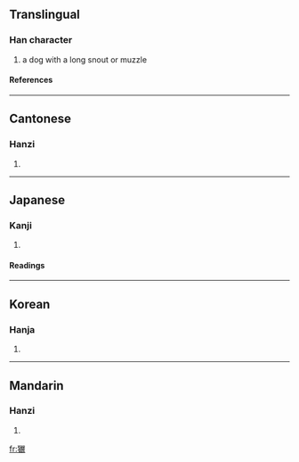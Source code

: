 ==Translingual==
===Han character===
{{Han char|rn=94|rad=犬|as=20|sn=23|four=4624<sub>8</sub>|canj=大竹口口大 (KHRRK)}}
# a dog with a long snout or muzzle
====References====
{{Han ref|kx=0722.010|dkj=20804|dj=1134.010|hdz=21378.160|uh=7381|ud=29569|bh=F7E8|bd=63464}}

----
==Cantonese==
===Hanzi===
{{yue-hanzi|jyut=|y=him2}}
# {{defn|Cantonese}}

----
==Japanese==
===Kanji===
{{ja-kanji|grade=|rs=犬20}}
# {{defn|Japanese}} 
====Readings====
{{ja-readings|on=[[けん]] (ken), [[れん]] (ren)|kun=}}

----
==Korean==
===Hanja===
{{ko-hanja|hangeul=험|eumhun=오랑캐 이름|rv=heom|mr=hŏm|y=hem}}
# {{defn|Korean}}

----
==Mandarin==
===Hanzi===
{{cmn-hanzi|pin=[[xiǎn]] (xian3), [[xuàn]] (xuan4)|wg=hsien<sup>3</sup>, hsüan<sup>4</sup>}}
# {{defn|Mandarin}}

[[fr:玁]]